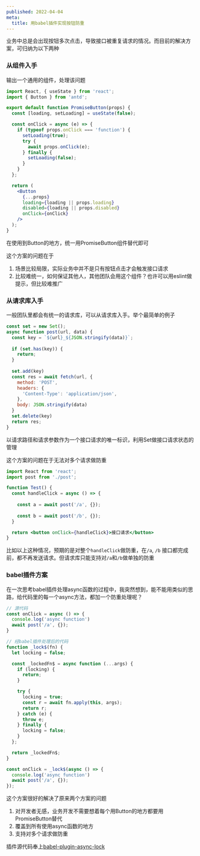 ```yaml
---
published: 2022-04-04
meta:
  title: 用babel插件实现按钮防重
---
```



业务中总是会出现按钮多次点击，导致接口被重复请求的情况。而目前的解决方案，可归纳为以下两种

### 从组件入手
输出一个通用的组件，处理该问题

```jsx
import React, { useState } from 'react';
import { Button } from 'antd';

export default function PromiseButton(props) {
  const [loading, setLoading] = useState(false);

  const onClick = async (e) => {
    if (typeof props.onClick === 'function') {
      setLoading(true);
      try {
        await props.onClick(e);
      } finally {
        setLoading(false);
      }
    }
  };

  return (
    <Button
      {...props}
      loading={loading || props.loading}
      disabled={loading || props.disabled}
      onClick={onClick}
    />
  );
}
```
在使用到Button的地方，统一用PromiseButton组件替代即可

这个方案的问题在于
1. 场景比较局限，实际业务中并不是只有按钮点击才会触发接口请求
2. 比较难统一，如何保证其他人，其他团队会用这个组件？也许可以用eslint做提示，但比较难推广

### 从请求库入手

一般团队里都会有统一的请求库，可以从请求库入手。举个最简单的例子

```js
const set = new Set();
async function post(url, data) {
  const key = `${url}_${JSON.stringify(data)}`;
  
  if (set.has(key)) {
    return;
  }
  
  set.add(key)
  const res = await fetch(url, {
    method: 'POST',
    headers: {
      'Content-Type': 'application/json',
    },
    body: JSON.stringify(data)
  }
  set.delete(key)
  return res;
}
```

以请求路径和请求参数作为一个接口请求的唯一标识，利用Set做接口请求状态的管理

这个方案的问题在于无法对多个请求做防重

```jsx
import React from 'react';
import post from './post';

function Test() {
  const handleClick = async () => {
  
    const a = await post('/a', {});
    
    const b = await post('/b', {});
  }

  return <button onClick={handleClick}>接口请求</button>
}
```

比如以上这种情况，预期的是对整个`handleClick`做防重，在`/a`, `/b` 接口都完成前，都不再发送请求。但请求库只能支持对`/a`和`/b`做单独的防重


### babel插件方案

在一次思考babel插件处理async函数的过程中，我突然想到，能不能用类似的思路，给代码里的每一个async方法，都加一个防重处理呢？

```js
// 源代码
const onClick = async () => {
  console.log('async function')
  await post('/a', {});
}

// 经babel插件处理后的代码
function _lock$(fn) {
  let locking = false;

  const _lockedFn$ = async function (...args) {
    if (locking) {
      return;
    }

    try {
      locking = true;
      const r = await fn.apply(this, args);
      return r;
    } catch (e) {
      throw e;
    } finally {
      locking = false;
    }
  };

  return _lockedFn$;
}

const onClick = _lock$(async () => {
  console.log('async function')
  await post('/a', {});
});
```

这个方案很好的解决了原来两个方案的问题

1. 对开发者无感，业务开发不需要想着每个用Button的地方都要用PromiseButton替代
2. 覆盖到所有使用async函数的地方
3. 支持对多个请求做防重


插件源代码奉上[babel-plugin-async-lock](https://github.com/lili21/babel-plugin-async-lock)

